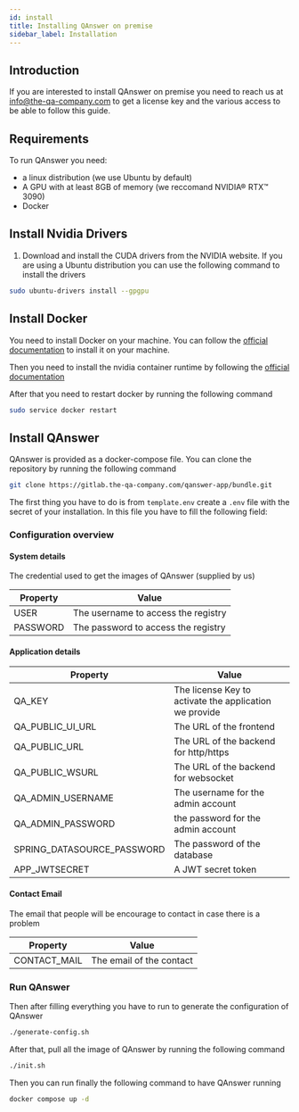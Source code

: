 ```yaml
---
id: install
title: Installing QAnswer on premise
sidebar_label: Installation
---
```


## Introduction
If you are interested to install QAnswer on premise you need to reach us at [info@the-qa-company.com](mailto:info@the-qa-company.com) to get a license key and the various access to be able to follow this guide.
 
## Requirements

To run QAnswer you need:

- a linux distribution (we use Ubuntu by default)
- A GPU with at least 8GB of memory (we reccomand NVIDIA® RTX™ 3090)
- Docker

## Install Nvidia Drivers
1. Download and install the CUDA drivers from the NVIDIA website.
If you are using a Ubuntu distribution you can use the following command to install the drivers
```bash
sudo ubuntu-drivers install --gpgpu
```

## Install Docker 
You need to install Docker on your machine. You can follow the [official documentation](https://docs.docker.com/engine/install/ubuntu/) to install it on your machine.

Then you need to install the nvidia container runtime by following the [official documentation](https://docs.docker.com/config/containers/resource_constraints/#gpu)

After that you need to restart docker by running the following command

```bash
sudo service docker restart
```

## Install QAnswer
QAnswer is provided as a docker-compose file. You can clone the repository by running the following command

```bash
git clone https://gitlab.the-qa-company.com/qanswer-app/bundle.git
```

The first thing you have to do is from `template.env` create a `.env` file with the secret of your installation.
In this file you have to fill the following field:

### Configuration overview

#### System details
The credential used to get the images of QAnswer (supplied by us)


| Property | Value                               |
| -------- | ----------------------------------- |
| USER     | The username to access the registry |
| PASSWORD | The password to access the registry |

#### Application details
| Property                   | Value                                                  |
| -------------------------- | ------------------------------------------------------ |
| QA_KEY                     | The license Key to activate the application we provide |
| QA_PUBLIC_UI_URL           | The URL of the frontend                                |
| QA_PUBLIC_URL              | The URL of the backend for http/https                  |
| QA_PUBLIC_WSURL            | The URL of the backend for websocket                   |
| QA_ADMIN_USERNAME          | The username for the admin account                     |
| QA_ADMIN_PASSWORD          | the password for the admin account                     |
| SPRING_DATASOURCE_PASSWORD | The password of the database                           |
| APP_JWTSECRET              | A JWT secret token                                     |

 
#### Contact Email
The email that people will be encourage to contact in case there is a problem

| Property     | Value                    |
| ------------ | ------------------------ |
| CONTACT_MAIL | The email of the contact |


### Run QAnswer
Then after filling everything you have to run to generate the configuration of QAnswer
```bash
./generate-config.sh
```

After that, pull all the image of QAnswer by running the following command
```bash
./init.sh
```

Then you can run finally the following command to have QAnswer running
```bash 
docker compose up -d
```
